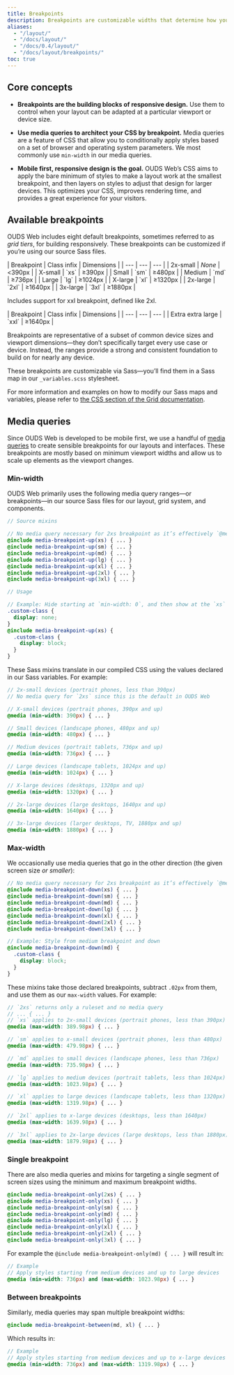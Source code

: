 ```yaml
---
title: Breakpoints
description: Breakpoints are customizable widths that determine how your responsive layout behaves across device or viewport sizes in OUDS Web.
aliases:
  - "/layout/"
  - "/docs/layout/"
  - "/docs/0.4/layout/"
  - "/docs/layout/breakpoints/"
toc: true
---
```


## Core concepts

- **Breakpoints are the building blocks of responsive design.** Use them to control when your layout can be adapted at a particular viewport or device size.

- **Use media queries to architect your CSS by breakpoint.** Media queries are a feature of CSS that allow you to conditionally apply styles based on a set of browser and operating system parameters. We most commonly use `min-width` in our media queries.

- **Mobile first, responsive design is the goal.** OUDS Web’s CSS aims to apply the bare minimum of styles to make a layout work at the smallest breakpoint, and then layers on styles to adjust that design for larger devices. This optimizes your CSS, improves rendering time, and provides a great experience for your visitors.

## Available breakpoints

OUDS Web includes eight default breakpoints, sometimes referred to as _grid tiers_, for building responsively. These breakpoints can be customized if you’re using our source Sass files.

<BsTable class="table">
| Breakpoint | Class infix | Dimensions |
| --- | --- | --- |
| 2x-small | <em>None</em> |&lt;390px |
| X-small | `xs` | &ge;390px |
| Small | `sm` | &ge;480px |
| Medium | `md` | &ge;736px |
| Large | `lg` | &ge;1024px |
| X-large | `xl` | &ge;1320px |
| 2x-large | `2xl` | &ge;1640px |
| 3x-large | `3xl` | &ge;1880px |
</BsTable>

<BootstrapCompatibility>

Includes support for xxl breakpoint, defined like 2xl.

<BsTable class="table">
| Breakpoint | Class infix | Dimensions |
| --- | --- | --- |
| Extra extra large | `xxl` | &ge;1640px |
</BsTable>

</BootstrapCompatibility>

Breakpoints are representative of a subset of common device sizes and viewport dimensions—they don’t specifically target every use case or device. Instead, the ranges provide a strong and consistent foundation to build on for nearly any device.

These breakpoints are customizable via Sass—you’ll find them in a Sass map in our `_variables.scss` stylesheet.

<ScssDocs name="grid-breakpoints" file="scss/_variables.scss" />

For more information and examples on how to modify our Sass maps and variables, please refer to [the CSS section of the Grid documentation]([[docsref:/layout/grid#css]]).

## Media queries

Since OUDS Web is developed to be mobile first, we use a handful of [media queries](https://developer.mozilla.org/en-US/docs/Web/CSS/CSS_media_queries/Using_media_queries) to create sensible breakpoints for our layouts and interfaces. These breakpoints are mostly based on minimum viewport widths and allow us to scale up elements as the viewport changes.

### Min-width

OUDS Web primarily uses the following media query ranges—or breakpoints—in our source Sass files for our layout, grid system, and components.

```scss
// Source mixins

// No media query necessary for 2xs breakpoint as it’s effectively `@media (min-width: 0) { ... }`
@include media-breakpoint-up(xs) { ... }
@include media-breakpoint-up(sm) { ... }
@include media-breakpoint-up(md) { ... }
@include media-breakpoint-up(lg) { ... }
@include media-breakpoint-up(xl) { ... }
@include media-breakpoint-up(2xl) { ... }
@include media-breakpoint-up(3xl) { ... }

// Usage

// Example: Hide starting at `min-width: 0`, and then show at the `xs` breakpoint
.custom-class {
  display: none;
}
@include media-breakpoint-up(xs) {
  .custom-class {
    display: block;
  }
}
```

These Sass mixins translate in our compiled CSS using the values declared in our Sass variables. For example:

```scss
// 2x-small devices (portrait phones, less than 390px)
// No media query for `2xs` since this is the default in OUDS Web

// X-small devices (portrait phones, 390px and up)
@media (min-width: 390px) { ... }

// Small devices (landscape phones, 480px and up)
@media (min-width: 480px) { ... }

// Medium devices (portrait tablets, 736px and up)
@media (min-width: 736px) { ... }

// Large devices (landscape tablets, 1024px and up)
@media (min-width: 1024px) { ... }

// X-large devices (desktops, 1320px and up)
@media (min-width: 1320px) { ... }

// 2x-large devices (large desktops, 1640px and up)
@media (min-width: 1640px) { ... }

// 3x-large devices (larger desktops, TV, 1880px and up)
@media (min-width: 1880px) { ... }
```

### Max-width

We occasionally use media queries that go in the other direction (the given screen size _or smaller_):

```scss
// No media query necessary for 2xs breakpoint as it’s effectively `@media (max-width: 0) { ... }`
@include media-breakpoint-down(xs) { ... }
@include media-breakpoint-down(sm) { ... }
@include media-breakpoint-down(md) { ... }
@include media-breakpoint-down(lg) { ... }
@include media-breakpoint-down(xl) { ... }
@include media-breakpoint-down(2xl) { ... }
@include media-breakpoint-down(3xl) { ... }

// Example: Style from medium breakpoint and down
@include media-breakpoint-down(md) {
  .custom-class {
    display: block;
  }
}
```

These mixins take those declared breakpoints, subtract `.02px` from them, and use them as our `max-width` values. For example:

```scss
// `2xs` returns only a ruleset and no media query
// ... { ... }
// `xs` applies to 2x-small devices (portrait phones, less than 390px)
@media (max-width: 389.98px) { ... }

// `sm` applies to x-small devices (portrait phones, less than 480px)
@media (max-width: 479.98px) { ... }

// `md` applies to small devices (landscape phones, less than 736px)
@media (max-width: 735.98px) { ... }

// `lg` applies to medium devices (portrait tablets, less than 1024px)
@media (max-width: 1023.98px) { ... }

// `xl` applies to large devices (landscape tablets, less than 1320px)
@media (max-width: 1319.98px) { ... }

// `2xl` applies to x-large devices (desktops, less than 1640px)
@media (max-width: 1639.98px) { ... }

// `3xl` applies to 2x-large devices (large desktops, less than 1880px)
@media (max-width: 1879.98px) { ... }
```

<Callout type="warning" name="info-mediaqueries-breakpoints" />

### Single breakpoint

There are also media queries and mixins for targeting a single segment of screen sizes using the minimum and maximum breakpoint widths.

```scss
@include media-breakpoint-only(2xs) { ... }
@include media-breakpoint-only(xs) { ... }
@include media-breakpoint-only(sm) { ... }
@include media-breakpoint-only(md) { ... }
@include media-breakpoint-only(lg) { ... }
@include media-breakpoint-only(xl) { ... }
@include media-breakpoint-only(2xl) { ... }
@include media-breakpoint-only(3xl) { ... }
```

For example the `@include media-breakpoint-only(md) { ... }` will result in:

```scss
// Example
// Apply styles starting from medium devices and up to large devices
@media (min-width: 736px) and (max-width: 1023.98px) { ... }
```

### Between breakpoints

Similarly, media queries may span multiple breakpoint widths:

```scss
@include media-breakpoint-between(md, xl) { ... }
```

Which results in:

```scss
// Example
// Apply styles starting from medium devices and up to x-large devices
@media (min-width: 736px) and (max-width: 1319.98px) { ... }
```
